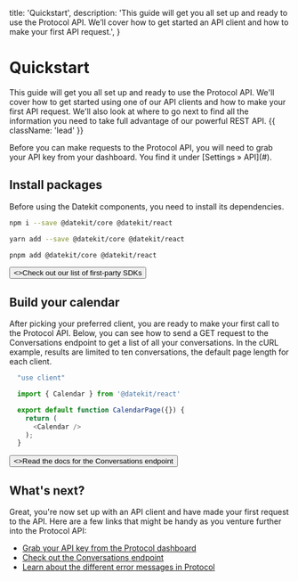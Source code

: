   title: 'Quickstart',
  description:
    'This guide will get you all set up and ready to use the Protocol API. We’ll cover how to get started an API client and how to make your first API request.',
}

# Quickstart

This guide will get you all set up and ready to use the Protocol API. We'll cover how to get started using one of our API clients and how to make your first API request. We'll also look at where to go next to find all the information you need to take full advantage of our powerful REST API. {{ className: 'lead' }}

<Note>
  Before you can make requests to the Protocol API, you will need to grab your
  API key from your dashboard. You find it under [Settings &raquo; API](#).
</Note>

## Install packages

Before using the Datekit components, you need to install its dependencies.

<CodeGroup>

```bash {{ title: 'npm' }}
npm i --save @datekit/core @datekit/react
```

```bash {{ title: 'yarn' }}
yarn add --save @datekit/core @datekit/react
```

```bash {{ title: 'pnpm' }}
pnpm add @datekit/core @datekit/react
```

</CodeGroup>

<div className="not-prose">
  <Button href="/sdks" variant="text" arrow="right">
    <>Check out our list of first-party SDKs</>
  </Button>
</div>

## Build your calendar

After picking your preferred client, you are ready to make your first call to the Protocol API. Below, you can see how to send a GET request to the Conversations endpoint to get a list of all your conversations. In the cURL example, results are limited to ten conversations, the default page length for each client.

<CodeGroup>

```typescript {{ title: 'calendar.tsx' }}
  "use client"

  import { Calendar } from '@datekit/react'

  export default function CalendarPage({}) {
    return (
      <Calendar />
    );
  }
```

</CodeGroup>

<div className="not-prose">
  <Button href="/conversations" variant="text" arrow="right">
    <>Read the docs for the Conversations endpoint</>
  </Button>
</div>

## What's next?

Great, you're now set up with an API client and have made your first request to the API. Here are a few links that might be handy as you venture further into the Protocol API:

- [Grab your API key from the Protocol dashboard](#)
- [Check out the Conversations endpoint](/conversations)
- [Learn about the different error messages in Protocol](/errors)
